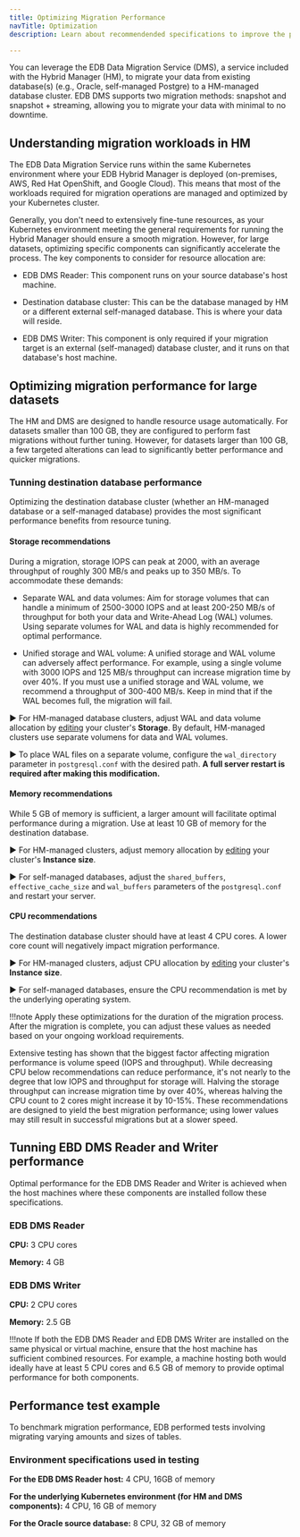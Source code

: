 ```yaml
---
title: Optimizing Migration Performance
navTitle: Optimization
description: Learn about recommendended specifications to improve the performance and speed of database migrations using EDB Hybrid Manager.

---
```


You can leverage the EDB Data Migration Service (DMS), a service included with the Hybrid Manager (HM), to migrate your data from existing database(s) (e.g., Oracle, self-managed Postgre) to a HM-managed database cluster. EDB DMS supports two migration methods: snapshot and snapshot + streaming, allowing you to migrate your data with minimal to no downtime.

## Understanding migration workloads in HM

The EDB Data Migration Service runs within the same Kubernetes environment where your EDB Hybrid Manager is deployed (on-premises, AWS, Red Hat OpenShift, and Google Cloud). This means that most of the workloads required for migration operations are managed and optimized by your Kubernetes cluster.

Generally, you don't need to extensively fine-tune resources, as your Kubernetes environment meeting the general requirements for running the Hybrid Manager should ensure a smooth migration. However, for large datasets, optimizing specific components can significantly accelerate the process. The key components to consider for resource allocation are:

- EDB DMS Reader: This component runs on your source database's host machine.

- Destination database cluster: This can be the database managed by HM or a different external self-managed database. This is where your data will reside.

- EDB DMS Writer: This component is only required if your migration target is an external (self-managed) database cluster, and it runs on that database's host machine.

## Optimizing migration performance for large datasets

The HM and DMS are designed to handle resource usage automatically. For datasets smaller than 100 GB, they are configured to perform fast migrations without further tuning. However, for datasets larger than 100 GB, a few targeted alterations can lead to significantly better performance and quicker migrations.

### Tunning destination database performance

Optimizing the destination database cluster (whether an HM-managed database or a self-managed database) provides the most significant performance benefits from resource tuning.

#### Storage recommendations

During a migration, storage IOPS can peak at 2000, with an average throughput of roughly 300 MB/s and peaks up to 350 MB/s. To accommodate these demands:

- Separate WAL and data volumes: Aim for storage volumes that can handle a minimum of 2500-3000 IOPS and at least 200-250 MB/s of throughput for both your data and Write-Ahead Log (WAL) volumes. Using separate volumes for WAL and data is highly recommended for optimal performance.

- Unified storage and WAL volume: A unified storage and WAL volume can adversely affect performance. For example, using a single volume with 3000 IOPS and 125 MB/s throughput can increase migration time by over 40%. If you must use a unified storage and WAL volume, we recommend a throughput of 300-400 MB/s. Keep in mind that if the WAL becomes full, the migration will fail.

► For HM-managed database clusters, adjust WAL and data volume allocation by [editing](/edb-postgres-ai/hybrid-manager/using_hybrid_manager/cluster_management/manage-clusters/edit-clusters/#editing-a-cluster) your cluster's **Storage**. By default, HM-managed clusters use separate volumens for data and WAL volumes.

► To place WAL files on a separate volume, configure the `wal_directory` parameter in `postgresql.conf` with the desired path. **A full server restart is required after making this modification.**

#### Memory recommendations

While 5 GB of memory is sufficient, a larger amount will facilitate optimal performance during a migration. Use at least 10 GB of memory for the destination database.

► For HM-managed clusters, adjust memory allocation by [editing](/edb-postgres-ai/hybrid-manager/using_hybrid_manager/cluster_management/manage-clusters/edit-clusters/#editing-a-cluster) your cluster's **Instance size**.

► For self-managed databases, adjust the `shared_buffers`, `effective_cache_size` and `wal_buffers` parameters of the `postgresql.conf` and restart your server.

#### CPU recommendations

The destination database cluster should have at least 4 CPU cores. A lower core count will negatively impact migration performance.

► For HM-managed clusters, adjust CPU allocation by [editing](/edb-postgres-ai/hybrid-manager/using_hybrid_manager/cluster_management/manage-clusters/edit-clusters/#editing-a-cluster) your cluster's **Instance size**.

► For self-managed databases, ensure the CPU recommendation is met by the underlying operating system.

!!!note 
   Apply these optimizations for the duration of the migration process. After the migration is complete, you can adjust these values as needed based on your ongoing workload requirements.
   
Extensive testing has shown that the biggest factor affecting migration performance is volume speed (IOPS and throughput). While decreasing CPU below recommendations can reduce performance, it's not nearly to the degree that low IOPS and throughput for storage will. Halving the storage throughput can increase migration time by over 40%, whereas halving the CPU count to 2 cores might increase it by 10-15%. These recommendations are designed to yield the best migration performance; using lower values may still result in successful migrations but at a slower speed.

## Tunning EBD DMS Reader and Writer performance

Optimal performance for the EDB DMS Reader and Writer is achieved when the host machines where these components are installed follow these specifications.

### EDB DMS Reader 

**CPU:** 3 CPU cores

**Memory:** 4 GB 

### EDB DMS Writer

**CPU:** 2 CPU cores

**Memory:** 2.5 GB 

!!!note
   If both the EDB DMS Reader and EDB DMS Writer are installed on the same physical or virtual machine, ensure that the host machine has sufficient combined resources. For example, a machine hosting both would ideally have at least 5 CPU cores and 6.5 GB of memory to provide optimal performance for both components.

## Performance test example

To benchmark migration performance, EDB performed tests involving migrating varying amounts and sizes of tables.

### Environment specifications used in testing

**For the EDB DMS Reader host:** 4 CPU, 16GB of memory

**For the underlying Kubernetes environment (for HM and DMS components):** 4 CPU, 16 GB of memory

**For the Oracle source database:** 8 CPU, 32 GB of memory

